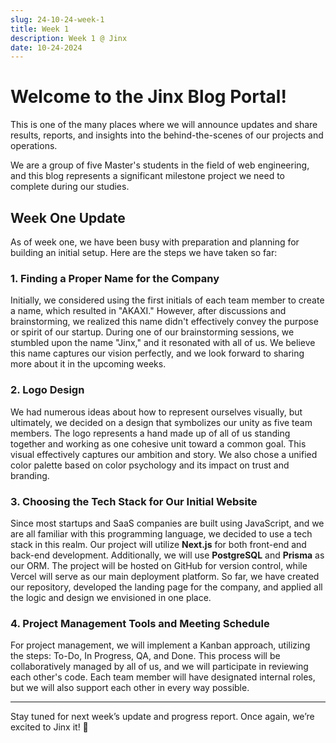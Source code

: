 ---
slug: 24-10-24-week-1
title: Week 1
description: Week 1 @ Jinx
date: 10-24-2024
---

# Welcome to the Jinx Blog Portal!

This is one of the many places where we will announce updates and share results, reports, and insights into the behind-the-scenes of our projects and operations.

We are a group of five Master's students in the field of web engineering, and this blog represents a significant milestone project we need to complete during our studies.

## Week One Update

As of week one, we have been busy with preparation and planning for building an initial setup. Here are the steps we have taken so far:

### 1. Finding a Proper Name for the Company

Initially, we considered using the first initials of each team member to create a name, which resulted in "AKAXI." However, after discussions and brainstorming, we realized this name didn't effectively convey the purpose or spirit of our startup. During one of our brainstorming sessions, we stumbled upon the name "Jinx," and it resonated with all of us. We believe this name captures our vision perfectly, and we look forward to sharing more about it in the upcoming weeks.

### 2. Logo Design

We had numerous ideas about how to represent ourselves visually, but ultimately, we decided on a design that symbolizes our unity as five team members. The logo represents a hand made up of all of us standing together and working as one cohesive unit toward a common goal. This visual effectively captures our ambition and story. We also chose a unified color palette based on color psychology and its impact on trust and branding.

### 3. Choosing the Tech Stack for Our Initial Website

Since most startups and SaaS companies are built using JavaScript, and we are all familiar with this programming language, we decided to use a tech stack in this realm. Our project will utilize **Next.js** for both front-end and back-end development. Additionally, we will use **PostgreSQL** and **Prisma** as our ORM. The project will be hosted on GitHub for version control, while Vercel will serve as our main deployment platform. So far, we have created our repository, developed the landing page for the company, and applied all the logic and design we envisioned in one place.

### 4. Project Management Tools and Meeting Schedule

For project management, we will implement a Kanban approach, utilizing the steps: To-Do, In Progress, QA, and Done. This process will be collaboratively managed by all of us, and we will participate in reviewing each other's code. Each team member will have designated internal roles, but we will also support each other in every way possible.

---

Stay tuned for next week’s update and progress report. Once again, we’re excited to Jinx it! 🚀
